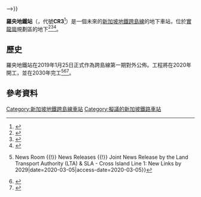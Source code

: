 {{Future infrastructure}}
{{noteTA
|G1=Railway}}
{{Infobox station
 | name = {{SMRT code|CR|3}}<br />罗央<br />Loyang<br />லோயாங்<br />Loyang
 | type = [[地鐵站|地鐵站]]
 | linecolour = #{{SMRT color|CR}}
 | image =
 | image_caption =
 | address = {{SIN}}
 | coordinates =
 | line = [[新加坡地鐵跨島線|跨島線]]
 | other =
 | structure = 地下
 | platform = 島式
 | depth =
 | levels =
 | tracks =
 | parking =
 | bicycle =
 | baggage_check =
 | passengers =
 | pass_year =
 | pass_percent =
 | pass_system =
 | opening = 預計{{start date and age|df=yes|2030}}
 | closed =
 | rebuilt =
 | electrified =
 | ADA = 是
 | code = {{SMRT code|CR|3}}
 | operator =
 | owned = [[陸路交通管理局|陸路交通管理局]]
 | zone =
 | former =
 | adjacent = {{Adjacent stations|system=新加坡地铁|line=CRL|left=航空园|right=巴西立东|note-left=CR2|note-mid={{新加坡地鐵車站編號|CR|3}}<br />规划中|note-right=CR4}}
 | mpassengers =
 | map_locator = <!--{{
 | base_width =
 | base_caption =
 | float =
 | float_width =
 | float_caption =
 | x =
 | y =
}}-->}}

'''羅央地鐵站'''（{{lang-en|Loyang MRT station}}，代號'''CR3'''<ref>{{cite web |title=Land Transport Authority – We Keep Your World Moving |url=https://www.facebook.com/WeKeepYourWorldMoving/videos/1239750156180853/ |website=Facebook |publisher=Land Transport Authority |accessdate=January 25, 2019 |language=en}}</ref>）是一個未來的[[新加坡地鐵|新加坡地鐵]][[新加坡地鐵跨島線|跨島線]]的地下車站，位於[[實龍崗|實龍崗]]規劃區的地下<ref>{{cite web | url=https://www.lta.gov.sg/apps/news/page.aspx?c=2&id=37d81457-ef62-4b9a-aadb-d587da5d71b7 | title=Joint News Release by the Land Transport Authority (LTA) & SLA - Cross Island Line 1: New Links by 2029 | publisher=Land Transport Authority | date=25 January 2019 | accessdate=2020-08-10 | archive-date=2019-01-25 | archive-url=https://web.archive.org/web/20190125183236/https://www.lta.gov.sg/apps/news/page.aspx?c=2&id=37d81457-ef62-4b9a-aadb-d587da5d71b7 | dead-url=no }}</ref><ref name="st">{{cite web |last1=Tan |first1=Christopher |title=First phase of Cross Island MRT line finalised; will have 12 stations |url=https://www.straitstimes.com/singapore/transport/first-phase-of-cross-island-mrt-line-finalised-will-have-12-stations |website=The Straits Times |accessdate=January 25, 2019 |language=en |date=25 January 2019 |archive-date=2019-01-25 |archive-url=https://web.archive.org/web/20190125130935/https://www.straitstimes.com/singapore/transport/first-phase-of-cross-island-mrt-line-finalised-will-have-12-stations |dead-url=no }}</ref><ref>{{cite web |last1=Yusof |first1=Amir |title=First phase of Cross Island Line to open by 2029 with 12 stations |url=https://www.channelnewsasia.com/news/singapore/cross-island-line-mrt-stations-first-phase-ready-by-2029-11164656 |website=Channel NewsAsia |accessdate=January 25, 2019 |language=en |archive-date=2019-01-25 |archive-url=https://web.archive.org/web/20190125183305/https://www.channelnewsasia.com/news/singapore/cross-island-line-mrt-stations-first-phase-ready-by-2029-11164656 |dead-url=no }}</ref>。

== 歷史 ==
羅央地鐵站在2019年1月25日正式作為跨島線第一期對外公佈。工程將在2020年開工，並在2030年完工<ref>{{Cite web|url=https://www.lta.gov.sg/content/ltagov/en/newsroom/2019/1/2/joint-news-release-by-the-land-transport-authority-lta-sla---cross-island-line-1-new-links-by-2029.html|archive-url=https://web.archive.org/web/20200305115653/https://www.lta.gov.sg/content/ltagov/en/newsroom/2019/1/2/joint-news-release-by-the-land-transport-authority-lta-sla---cross-island-line-1-new-links-by-2029.html|url-status=dead|archive-date=2020-03-05|title=LTA {{!}} News Room {{!}} News Releases {{!}} Joint News Release by the Land Transport Authority (LTA) & SLA - Cross Island Line 1: New Links by 2029|date=2020-03-05|access-date=2020-03-05}}</ref><ref>{{Cite web|url=https://www.straitstimes.com/singapore/transport/first-phase-of-cross-island-mrt-line-finalised-will-have-12-stations|archive-url=https://web.archive.org/web/20200305115542/https://www.straitstimes.com/singapore/transport/first-phase-of-cross-island-mrt-line-finalised-will-have-12-stations|url-status=dead|archive-date=2020-03-05|title=First phase of Cross Island MRT line finalised; will have 12 stations, Transport News & Top Stories - The Straits Times|date=2020-03-05|access-date=2020-03-05}}</ref><ref>{{Cite web|url=https://www.channelnewsasia.com/news/singapore/cross-island-line-mrt-stations-first-phase-ready-by-2029-11164656|archive-url=https://web.archive.org/web/20200305115737/https://www.channelnewsasia.com/news/singapore/cross-island-line-mrt-stations-first-phase-ready-by-2029-11164656|url-status=dead|archive-date=2020-03-05|title=First phase of Cross Island Line to open by 2029 with 12 stations - CNA|date=2020-03-05|access-date=2020-03-05}}</ref>。

== 參考資料 ==
{{reflist}}

{{新加坡地鐵跨島線}}
{{新加坡地鐵車站}}

[[Category:新加坡地鐵跨島線車站|Category:新加坡地鐵跨島線車站]]
[[Category:擬議的新加坡鐵路車站|Category:擬議的新加坡鐵路車站]]